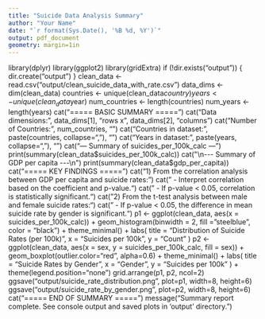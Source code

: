 ```yaml
---
title: "Suicide Data Analysis Summary"
author: "Your Name"
date: "`r format(Sys.Date(), '%B %d, %Y')`"
output: pdf_document
geometry: margin=1in
---
```



library(dplyr)
library(ggplot2)
library(gridExtra)
if (!dir.exists("output")) {
  dir.create("output")
}
clean_data <- read.csv("output/clean_suicide_data_with_rate.csv")
data_dims <- dim(clean_data)
countries <- unique(clean_data$country)
years <- unique(clean_data$year)
num_countries <- length(countries)
num_years <- length(years)
cat("===== BASIC SUMMARY =====\n")
cat("Data dimensions:", data_dims[1], "rows x", data_dims[2], "columns\n")
cat("Number of Countries:", num_countries, "\n")
cat("Countries in dataset:", paste(countries, collapse=", "), "\n")
cat("Years in dataset:", paste(years, collapse=", "), "\n")
cat("\n--- Summary of suicides_per_100k_calc ---\n")
print(summary(clean_data$suicides_per_100k_calc))
cat("\n--- Summary of GDP per capita ---\n")
print(summary(clean_data$gdp_per_capita))
cat("\n===== KEY FINDINGS =====\n")
cat("1) From the correlation analysis between GDP per capita and suicide rates:\n")
cat("   - Interpret correlation based on the coefficient and p-value.\n")
cat("   - If p-value < 0.05, correlation is statistically significant.\n\n")
cat("2) From the t-test analysis between male and female suicide rates:\n")
cat("   - If p-value < 0.05, the difference in mean suicide rate by gender is significant.\n")
p1 <- ggplot(clean_data, aes(x = suicides_per_100k_calc)) +
  geom_histogram(binwidth = 2, fill = "steelblue", color = "black") +
  theme_minimal() +
  labs(
    title = "Distribution of Suicide Rates (per 100k)",
    x = "Suicides per 100k",
    y = "Count"
  )
p2 <- ggplot(clean_data, aes(x = sex, y = suicides_per_100k_calc, fill = sex)) +
  geom_boxplot(outlier.color="red", alpha=0.6) +
  theme_minimal() +
  labs(
    title = "Suicide Rates by Gender",
    x = "Gender",
    y = "Suicides per 100k"
  ) +
  theme(legend.position="none")
grid.arrange(p1, p2, ncol=2)
ggsave("output/suicide_rate_distribution.png", plot=p1, width=8, height=6)
ggsave("output/suicide_rate_by_gender.png", plot=p2, width=8, height=6)
cat("\n===== END OF SUMMARY =====\n")
message("Summary report complete. See console output and saved plots in 'output' directory.")

